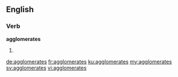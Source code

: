 ==English==

===Verb===
'''agglomerates'''

# {{en-third-person singular of|agglomerate}}

[[de:agglomerates]]
[[fr:agglomerates]]
[[ku:agglomerates]]
[[my:agglomerates]]
[[sv:agglomerates]]
[[vi:agglomerates]]